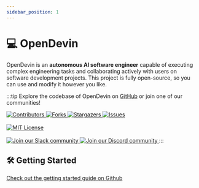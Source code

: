 ```yaml
---
sidebar_position: 1
---
```


# 💻 OpenDevin

OpenDevin is an **autonomous AI software engineer** capable of executing complex engineering tasks and collaborating actively with users on software development projects.
This project is fully open-source, so you can use and modify it however you like.

:::tip
Explore the codebase of OpenDevin on [GitHub](https://github.com/OpenDevin/OpenDevin) or join one of our communities!

<a href="https://github.com/OpenDevin/OpenDevin/graphs/contributors">
  <img
    src="https://img.shields.io/github/contributors/opendevin/opendevin?style=for-the-badge"
    alt="Contributors"
  />
</a>
<a href="https://github.com/OpenDevin/OpenDevin/network/members">
  <img
    src="https://img.shields.io/github/forks/opendevin/opendevin?style=for-the-badge"
    alt="Forks"
  />
</a>
<a href="https://github.com/OpenDevin/OpenDevin/stargazers">
  <img
    src="https://img.shields.io/github/stars/opendevin/opendevin?style=for-the-badge"
    alt="Stargazers"
  />
</a>
<a href="https://github.com/OpenDevin/OpenDevin/issues">
  <img
    src="https://img.shields.io/github/issues/opendevin/opendevin?style=for-the-badge"
    alt="Issues"
  />
</a>
<br></br>
<a href="https://github.com/OpenDevin/OpenDevin/blob/main/LICENSE">
  <img
    src="https://img.shields.io/github/license/opendevin/opendevin?style=for-the-badge"
    alt="MIT License"
  />
</a>
<br></br>
<a href="https://join.slack.com/t/opendevin/shared_invite/zt-2ngejmfw6-9gW4APWOC9XUp1n~SiQ6iw">
  <img
    src="https://img.shields.io/badge/Slack-Join%20Us-red?logo=slack&logoColor=white&style=for-the-badge"
    alt="Join our Slack community"
  />
</a>
<a href="https://discord.gg/ESHStjSjD4">
  <img
    src="https://img.shields.io/badge/Discord-Join%20Us-purple?logo=discord&logoColor=white&style=for-the-badge"
    alt="Join our Discord community"
  />
</a>
:::

## 🛠️ Getting Started
[Check out the getting started guide on Github](https://github.com/OpenDevin/OpenDevin?tab=readme-ov-file#-getting-started)

[contributors-shield]: https://img.shields.io/github/contributors/opendevin/opendevin?style=for-the-badge
[contributors-url]: https://github.com/OpenDevin/OpenDevin/graphs/contributors
[forks-shield]: https://img.shields.io/github/forks/opendevin/opendevin?style=for-the-badge
[forks-url]: https://github.com/OpenDevin/OpenDevin/network/members
[stars-shield]: https://img.shields.io/github/stars/opendevin/opendevin?style=for-the-badge
[stars-url]: https://github.com/OpenDevin/OpenDevin/stargazers
[issues-shield]: https://img.shields.io/github/issues/opendevin/opendevin?style=for-the-badge
[issues-url]: https://github.com/OpenDevin/OpenDevin/issues
[license-shield]: https://img.shields.io/github/license/opendevin/opendevin?style=for-the-badge
[license-url]: https://github.com/OpenDevin/OpenDevin/blob/main/LICENSE
